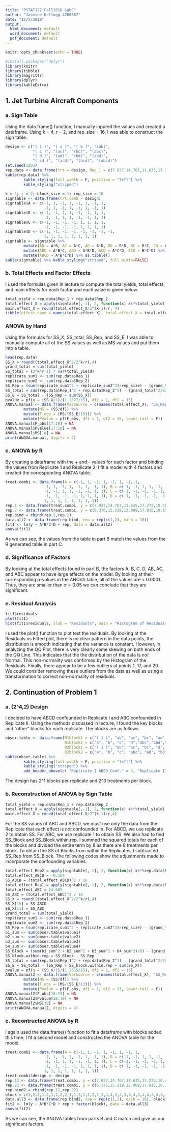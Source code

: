 ```yaml
---
title: "PSTAT122 Fall2018 LabC"
author: "Jasmine Kellogg 4266367"
date: "12/5/2018"
output:
  html_document: default
  word_document: default
  pdf_document: default
---
```


```r
knitr::opts_chunk$set(echo = TRUE)
```



```r
#install.packages("dplyr")
library(knitr)
library(tibble)
library(magrittr)
library(dplyr)
library(kableExtra)

```


## 1. Jet Turbine Aircraft Components
### a. Sign Table

Using the data.frame() function, I manually inputed the values and created a dataframe. Using k = 4, r = 2, and rep_size = 16, I was able to construct the sign table. 
```r
design <- c("( 1 )", "( a )", "( b )", "(ab)",
            "( c )", "(ac)", "(bc)", "(abc)", 
            "( d )", "(ad)", "(bd)", "(abd)",
            "( cd )", "(acd)", "(bcd)", "(abcd)")
set.seed(1203)
rep.data <- data.frame(trt = design, Rep_1 = c(7.037,14.707,11.635,17.273,10.403,4.368,9.360,13.440,8.561,16.867,13.876,19.824,11.846,6.125,11.190,15.653), Rep_2 = c(6.376,15.219,12.089,17.815,10.151,4.098,9.253,12.923,8.951,17.052,13.658,19.639,12.337,5.904,10.935,15.053))
kable(rep.data) %>% 
        kable_styling(full_width = F, position = "left") %>%
        kable_styling("striped") 
        
k = 4; r = 2; block_size = 1; rep_size = 16
signtable <- data.frame(trt.comb = design)
signtable$A <- c(-1, 1, -1, 1, -1, 1, -1, 1, 
                 -1, 1, -1, 1, -1, 1, -1, 1)
signtable$B <- c(-1, -1, 1, 1, -1, -1, 1, 1,
                 -1, -1, 1, 1, -1, -1, 1, 1)
signtable$C <- c(-1, -1, -1, -1, 1, 1, 1, 1,
                 -1, -1, -1, -1, 1, 1, 1, 1)
signtable$D <- c(-1, -1, -1, -1, -1, -1, -1, -1,
                 1, 1, 1, 1, 1, 1, 1, 1)
signtable <- signtable %>%
        mutate(AB = A*B, AC = A*C, AD = A*D, BD = B*D, BC = B*C, CD = C*D) %>%
        mutate(ABC = A*B*C, ABD = A*B*D, ACD = A*C*D, BCD = B*C*D) %>%
        mutate(ABCD = A*B*C*D) %>% as.tibble()
kable(signtable) %>% kable_styling("striped", full_width=FALSE)
```


### b. Total Effects and Factor Effects  

I used the formulas given in lecture to compute the total yields, total effects, and main effects for each factor and each value is given below. 
```r
total_yield = rep.data$Rep_1 + rep.data$Rep_2
total.effect_X = apply(signtable[,-1], 2, function(x) x%*%total_yield)
main.effect_X = round(total.effect_X/2^(k-1)/r, 4)
tibble(effect.name = names(total.effect_X), total.effect_X = total.effect_X, main.effect_X = main.effect_X)
```

### ANOVA by Hand 

Using the formulas for SS_X, SS_total, SS_Rep, and SS_E, I was able to manually compute all of the SS values as well as MS values and put them into a table. 

```r
head(rep.data)
SS_X = round((total.effect_X^2/2^k/r),4)
grand_total = sum(total_yield)
SS_total = (2^k*r-1) * var(total_yield)
replicate_sum1 <- sum(rep.data$Rep_1)
replicate_sum2 <- sum(rep.data$Rep_2)
SS_Rep = (sum(replicate_sum1^2 + replicate_sum2^2)/rep_size) - (grand_total^2/(2^k*r))
SS_total = sum(rep.data$Rep_1^2 + rep.data$Rep_2^2) - (grand_total^2/32)
SS_E = SS_total - (SS_Rep + sum(SS_X))
pvalue = pf(q = (SS_X/1)/(1.2827/15), df1 = 1, df2 = 15)
ANOVA.manual <- data.frame(VarSource = c(names(total.effect_X), "SS_Rep", "error", "total"), df = c(rep(1,15),1,15,31), SS = c(SS_X, SS_Rep, SS_E,SS_total)) %>%
        mutate(MS = (SS/df)) %>%
        mutate(F_obs = (MS/(SS_E/15))) %>%
        mutate(Pvalue = pf(F_obs, df1 = 1, df2 = 15, lower.tail = F))
ANOVA.manual$F_obs[17:18] = NA
ANOVA.manual$Pvalue[17:18] = NA
ANOVA.manual$MS[18] = NA
print(ANOVA.manual, digits = 4)
```

### c. ANOVA by R

By creating a dataframe with the + and - values for each factor and binding the values from Replicate 1 and Replicate 2, I fit a model with 4 factors and created the corresponding ANOVA table.   


```r
treat.combi <- data.frame(A = c(-1, 1, -1, 1, -1, 1, -1, 1, 
                 -1, 1, -1, 1, -1, 1, -1, 1), B = c(-1, -1, 1, 1, -1, -1, 1, 1,
                 -1, -1, 1, 1, -1, -1, 1, 1), C = c(-1, -1, -1, -1, 1, 1, 1, 1,
                 -1, -1, -1, -1, 1, 1, 1, 1), D = c(-1, -1, -1, -1, -1, -1, -1, -1,
                 1, 1, 1, 1, 1, 1, 1, 1))
rep.1 <- data.frame(treat.combi, y = c(7.037,14.707,11.635,17.273,10.403,4.368,9.360,13.440,8.561,16.867,13.876,19.824,11.846,6.125,11.190,15.653))
rep.2 <- data.frame(treat.combi, y = c(6.376,15.219,12.089,17.815,10.151,4.098,9.253,12.923,8.951,17.052,13.658,19.639,12.337,5.904,10.935,15.053))
rep.bind = rbind(rep.1,rep.2)
data.all2 <- data.frame(rep.bind, rep = rep(c(1,2), each = 16))
fit1 <- lm(y ~ A*B*C*D + rep, data = data.all2)
anova(fit1)
```

As we can see, the values from the table in part B match the values from the R generated table in part C.

### d. Significance of Factors 
By looking at the total effects found in part B, the factors A, B, C, D, AB, AC, and ABC appear to have large effects on the model. By looking at their corresponding p-values in the ANOVA table, all of the values are < 0.0001. Thus, they are smaller than $\alpha = 0.05$ we can conclude that they are significant.  


### e. Residual Analysis 
```r
fit1$residuals
plot(fit1)
hist(fit1$residuals, xlab = "Residuals", main = "Histogram of Residuals" )
```


I used the plot() function to plot test the residuals. By looking at the Residuals vs Fitted plot, there is no clear pattern in the data points, the distribution is smooth indicating that the variance is constant. However, in analyzing the QQ Plot, there is very clearly some skewing on both ends of the QQ Line. This indicates that the the distribution of the data is *not* Normal. This non-normality was confirmed by the Histogram of the Residuals. Finally, there appear to be a few outliers at points 1, 17, and 20. We could consider removing these outliers from the data as well as using a transformation to correct non-normality of residuals.



## 2. Continuation of Problem 1

### a. (2^4,2) Design 

I decided to have ABCD confounded in Replicate I and ABC confounded in Replicate II. Using the methods discussed in lecture, I found the key blocks and "other" blocks for each replicate. The blocks are as follows. 

```r
obser.table <- data.frame(R1block1 = c("( 1 )", "ab", "ac", "bc", "ad", "bd", "cd", "abcd"), value1 = c(7.037, 17.273, 4.368, 9.360, 16.867, 13.876, 11.846, 15.653),
                          R1block2 = c("a", "b", "c", "d","abc","abd","acd","bcd"), value2 = c(14.707, 11.635, 10.403, 8.561, 13.440, 19.824, 6.125, 11.190),
                          R2block1 = c("( 1 )", "ab", "ac", "bc", "d", "abd", "acd", "bcd"), value3 = c(6.376, 17.815, 4.098, 9.253, 8.951, 19.639, 5.904, 10.935),
                          R2block2 = c("a", "b", "c", "abc", "ad", "bd", "cd", "abcd"), value4 = c(15.219, 12.089, 10.151, 12.923, 17.052, 13.658, 12.337, 15.053))
kable(obser.table) %>% 
        kable_styling(full_width = F, position = "left") %>%
        kable_styling("striped") %>%
        add_header_above(c( "Replicate I ABCD Conf." = 4, "Replicate II ABC Conf." = 4))

```
The design has 2^1 blocks per replicate and 2^3 treatments per block.


### b. Reconstruction of ANOVA by Sign Table 
```r
total_yield = rep.data$Rep_1 + rep.data$Rep_2
total.effect_X = apply(signtable[,-1], 2, function(x) x%*%total_yield)
main.effect_X = round(total.effect_X/2^(k-1)/r,4)
```
For the SS values of ABC and ABCD, we must use only the data from the Replicate that each effect is *not* confounded in. For ABCD, we use replicate 2 to obtain SS. For ABC, we use replicate 1 to obtain SS. We also had to find SS_Block and SS_Block.within.rep. I summed the squared totals for each of the blocks and divided the entire term by 8 as there are 8 treatments per block. To obtain the SS of Blocks from within the Replicates, I subtracted SS_Rep from SS_Block. The following codes show the adjustments made to incorporate the confounding variables. 
```r
total.effect_Rep2 = apply(signtable[,-1], 2, function(x) x%*%rep.data$Rep_2)
total.effect_ABCD = -0.169
SS_ABCD = (total.effect_ABCD)^2 / 16
total.effect_Rep1 = apply(signtable[,-1], 2, function(x) x%*%rep.data$Rep_1)
total.effect_ABC = 24.689
SS_ABC = (total.effect_ABC)^2 / 16
SS_X = round((total.effect_X^2/2^k/r),4)
SS_X[15] = SS_ABCD
SS_X[11] = SS_ABC
grand_total = sum(total_yield)
replicate_sum1 <- sum(rep.data$Rep_1)
replicate_sum2 <- sum(rep.data$Rep_2)
SS_Rep = (sum(replicate_sum1^2 + replicate_sum2^2)/rep_size) - (grand_total^2/(2^k*r))
b1_sum <- sum(obser.table$value1)
b2_sum <- sum(obser.table$value2)
b3_sum <- sum(obser.table$value3)
b4_sum <- sum(obser.table$value4)
SS_Block = (sum(b1_sum^2 + b2_sum^2 + b3_sum^2 + b4_sum^2)/8) - (grand_total^2/(2^k*r))
SS_block.within.rep = SS_Block - SS_Rep
SS_total = sum(rep.data$Rep_1^2 + rep.data$Rep_2^2) - (grand_total^2/32)
SS_E = SS_total - (SS_Rep + SS_block.within.rep + sum(SS_X))
pvalue = pf(q = (SS_X/1)/(1.2515/15), df1 = 1, df2 = 15)
ANOVA.manual2 <- data.frame(VarSource = c(names(total.effect_X), "SS_Rep", "SS_Blocks.within.rep", "error", "total"), df = c(rep(1,15),1,2,13,31), SS = c(SS_X, SS_Rep, SS_block.within.rep, SS_E,SS_total)) %>%
        mutate(MS = (SS/df)) %>%
        mutate(F_obs = (MS/(SS_E/13))) %>%
        mutate(Pvalue = pf(F_obs, df1 = 1, df2 = 13, lower.tail = F))
ANOVA.manual2$F_obs[18:19] = NA
ANOVA.manual2$Pvalue[18:19] = NA
ANOVA.manual2$MS[19] = NA
print(ANOVA.manual2, digits = 4)


```

### c. Recontructed ANOVA by R


I again used the data.frame() function to fit a dataframe with blocks added this time. I fit a second model and constructed the ANOVA table for the model. 

```r
treat.combi <- data.frame(A = c(-1, 1, -1, 1, -1, 1, -1, 1, 
                 -1, 1, -1, 1, -1, 1, -1, 1), B = c(-1, -1, 1, 1, -1, -1, 1, 1,
                 -1, -1, 1, 1, -1, -1, 1, 1), C = c(-1, -1, -1, -1, 1, 1, 1, 1,
                 -1, -1, -1, -1, 1, 1, 1, 1), D = c(-1, -1, -1, -1, -1, -1, -1, -1,
                 1, 1, 1, 1, 1, 1, 1, 1))
treat.combi$design <- design
rep.12 <- data.frame(treat.combi, y = c(7.037,14.707,11.635,17.273,10.403,4.368,9.360,13.440,8.561,16.867,13.876,19.824,11.846,6.125,11.190,15.653))
rep.22 <- data.frame(treat.combi, y = c(6.376,15.219,12.089,17.815,10.151,4.098,9.253,12.923,8.951,17.052,13.658,19.639,12.337,5.904,10.935,15.053))
rep.bind2 = rbind(rep.12,rep.22)
block = c(1,2,2,1,2,1,1,2,2,1,1,2,1,2,2,1,3,4,4,3,4,3,3,4,3,4,4,3,4,3,3,4)
data.all3 <- data.frame(rep.bind2, rep = rep(c(1,2), each = 16), block)
fit2 <- lm(y ~ A*B*C*D + rep + factor(block), data = data.all3)
anova(fit2)
```


As we can see, the ANOVA tables from parts B and C match and give us our significant factors. 


